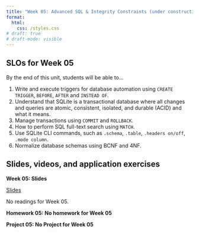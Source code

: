 ```yaml
---
title: "Week 05: Advanced SQL & Integrity Constraints (under construction)"
format: 
  html:
    css: /styles.css
# draft: true
# draft-mode: visible
---
```


## SLOs for Week 05

By the end of this unit, students will be able to...

1.  Write and execute triggers for database automation using `CREATE TRIGGER`, `BEFORE`, `AFTER` and `INSTEAD OF`.
2.  Understand that SQLite is a transactional database where all changes and queries are atomic, consistent, isolated, and durable (ACID) and what it means.
3.  Manage transactions using `COMMIT` and `ROLLBACK`.
4.  How to perform SQL full-text search using `MATCH`.
5.  Use SQLite CLI commands, such as `.schema`, `.table`, `.headers on/off`, `.mode column`.
6.  Normalize database schemas using BCNF and 4NF.




## Slides, videos, and application exercises

::::: slide-deck
**Week 05: Slides**

::: slides
[Slides]()
:::

::: reading
No readings for Week 05.
:::
:::::

<!-- ## Homework assignments -->

::: homework
**Homework 05: No homework for Week 05**
:::

<!-- ## Lab -->

::: lab
**Project 05: No Project for Week 05**
:::